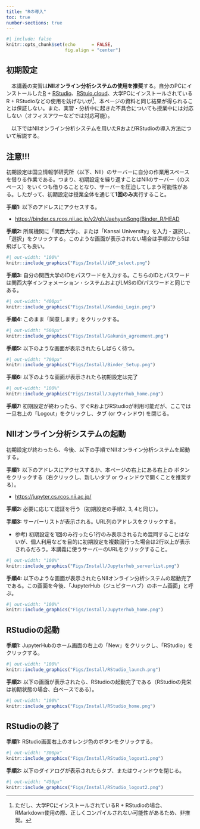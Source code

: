 ```yaml
---
title: "Rの導入"
toc: true
number-sections: true
---
```


```r
#| include: false
knitr::opts_chunk$set(echo      = FALSE,
                      fig.align = "center")
```

## 初期設定

　本講義の実習は**NIIオンライン分析システムの使用を推奨**する。自分のPCにインストールした[R](https://cran.r-project.org/) + [RStudio](https://www.rstudio.com/)、[RStuio.cloud](https://rstudio.cloud/)、大学PCにインストールされているR + RStudioなどの使用を妨げないが[^univ-r]、本ページの資料と同じ結果が得られることは保証しない。また、実習・分析中に起きた不具合についても授業中には対応しない（オフィスアワーなどでは対応可能）。

　以下ではNIIオンライン分析システムを用いたRおよびRStudioの導入方法について解説する。

[^univ-r]: ただし、大学PCにインストールされているR + RStudioの場合、RMarkdown使用の際、正しくコンパイルされない可能性があるため、非推奨。

:::{.callout-important}
## 注意!!!

初期設定は国立情報学研究所（以下、NII）のサーバーに自分の作業用スペースを借りる作業である。つまり、初期設定を繰り返すことはNIIのサーバー（のスペース）をいくつも借りることとなり、サーバーを圧迫してしまう可能性がある。したがって、初期設定は授業全体を通じて**1回のみ**実行すること。
:::

**手順1:** 以下のアドレスにアクセスする。

* <a href="https://binder.cs.rcos.nii.ac.jp/v2/gh/JaehyunSong/Binder_R/HEAD" target="_blank">https://binder.cs.rcos.nii.ac.jp/v2/gh/JaehyunSong/Binder_R/HEAD</a>

**手順2:** 所属機関に「関西大学」、または「Kansai University」を入力・選択し、「選択」をクリックする。このような画面が表示されない場合は手順2から5は飛ばしても良い。

```r
#| out-width: "100%"
knitr::include_graphics("Figs/Install/iDP_select.png")
```

**手順3:** 自分の関西大学のIDをパスワードを入力する。こちらのIDとパスワードは関西大学インフォメーション・システムおよびLMSのID/パスワードと同じである。

```r
#| out-width: "400px"
knitr::include_graphics("Figs/Install/Kandai_Login.png")
```

**手順4:** このまま「同意します」をクリックする。

```r
#| out-width: "500px"
knitr::include_graphics("Figs/Install/Gakunin_agreement.png")
```

**手順5:** 以下のような画面が表示されたらしばらく待つ。

```r
#| out-width: "700px"
knitr::include_graphics("Figs/Install/Binder_Setup.png")
```


**手順6:** 以下のような画面が表示されたら初期設定は完了

```r
#| out-width: "100%"
knitr::include_graphics("Figs/Install/Jupyterhub_home.png")
```

**手順7:** 初期設定が終わったら、すぐRおよびRStudioが利用可能だが、ここでは一旦右上の「Logout」をクリックし、タブ (or ウィンドウ) を閉じる。

## NIIオンライン分析システムの起動

初期設定が終わったら、今後、以下の手順でNIIオンライン分析システムを起動する。

**手順1:** 以下のアドレスにアクセスするか、本ページの右上にある右上の <a href="https://jupyter.cs.rcos.nii.ac.jp/" target="_blank"><i class="bi bi-terminal"></i></a> ボタンをクリックする（右クリックし、新しいタブ or ウィンドウで開くことを推奨する）。

* <a href="https://jupyter.cs.rcos.nii.ac.jp/" target="_blank">https://jupyter.cs.rcos.nii.ac.jp/</a>

**手順2:** 必要に応じて認証を行う（初期設定の手順2, 3, 4と同じ）。

**手順3:** サーバーリストが表示される。URL列のアドレスをクリックする。

* 参考) 初期設定を1回のみ行ったら1行のみ表示されるため混同することはないが、個人利用などを目的に初期設定を複数回行った場合は2行以上が表示されるだろう。本講義に使うサーバーのURLをクリックすること。

```r
#| out-width: "100%"
knitr::include_graphics("Figs/Install/Jupyterhub_serverlist.png")
```

**手順4:** 以下のような画面が表示されたらNIIオンライン分析システムの起動完了である。この画面を今後、「JupyterHub（ジュピターハブ）のホーム画面」と呼ぶ。

```r
#| out-width: "100%"
knitr::include_graphics("Figs/Install/Jupyterhub_home.png")
```

## RStudioの起動

**手順1:** JupyterHubのホーム画面の右上の「New<i class="bi bi-caret-down-fill"></i>」をクリックし、「RStudio」をクリックする。

```r
#| out-width: "100%"
knitr::include_graphics("Figs/Install/RStudio_launch.png")
```

**手順2:** 以下の画面が表示されたら、RStudioの起動完了である（RStudioの見栄は初期状態の場合、白ベースである）。

```r
#| out-width: "100%"
knitr::include_graphics("Figs/Install/RStudio_home.png")
```


## RStudioの終了

**手順1:** RStudio画面右上のオレンジ色のボタンをクリックする。

```r
#| out-width: "300px"
knitr::include_graphics("Figs/Install/RStudio_logout1.png")
```

**手順2:** 以下のダイアログが表示されたらタブ、またはウィンドウを閉じる。

```r
#| out-width: "450px"
knitr::include_graphics("Figs/Install/RStudio_logout2.png")
```